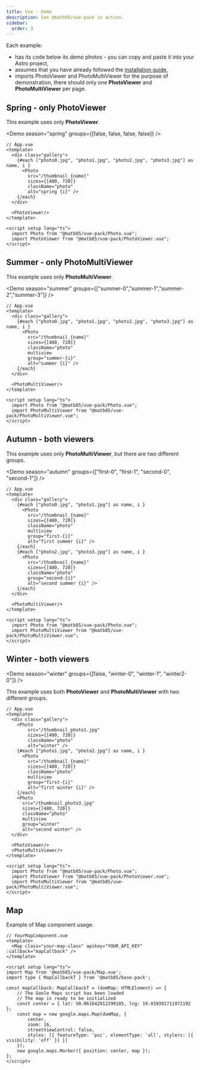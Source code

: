 ```yaml
---
title: Vue - Demo
description: See @matb85/vue-pack in action.
sidebar:
  order: 3
---
```


Each example:

- has its code below its demo photos - you can copy and paste it into your Astro project,
- assumes that you have already followed the [installation guide](/components-pack/vue-pack/introduction/),
- imports PhotoViewer and PhotoMultiViewer for the purpose of demonstration, there should only one **PhotoViewer** and **PhotoMultiViewer** per page.


## Spring - only PhotoViewer

This example uses only **PhotoViewer**.

<Demo season="spring" groups={[false, false, false, false]} />

```vue
// App.vue
<template>
  <div class="gallery">
    {#each ["photo0.jpg", "photo1.jpg", "photo2.jpg", "photo3.jpg"] as name, i }
      <Photo
        src="/thumbnail_{name}"
        sizes={[480, 720]}
        className="photo"
        alt="spring {i}" />
    {/each}
  </div>

  <PhotoViewer/>
</template>

<script setup lang="ts">
  import Photo from "@matb85/vue-pack/Photo.vue";
  import PhotoViewer from "@matb85/vue-pack/PhotoViewer.vue";
</script>
```

## Summer - only PhotoMultiViewer

This example uses only **PhotoMultiViewer**.

<Demo season="summer" groups={["summer-0","summer-1","summer-2","summer-3"]} />

```vue
// App.vue
<template>
  <div class="gallery">
    {#each ["photo0.jpg", "photo1.jpg", "photo2.jpg", "photo3.jpg"] as name, i }
      <Photo
        src="/thumbnail_{name}"
        sizes={[480, 720]}
        className="photo"
        multiview
        group="summer-{i}"
        alt="summer {i}" />
    {/each}
  </div>

  <PhotoMultiViewer/>
</template>

<script setup lang="ts">
  import Photo from "@matb85/vue-pack/Photo.vue";
  import PhotoMultiViewer from "@matb85/vue-pack/PhotoMultiViewer.vue";
</script>
```

## Autumn - both viewers

This example uses only **PhotoMultiViewer**, but there are two different groups.

<Demo season="autumn" groups={["first-0", "first-1", "second-0", "second-1"]} />

```vue
// App.vue
<template>
  <div class="gallery">
    {#each ["photo0.jpg", "photo1.jpg"] as name, i }
      <Photo
        src="/thumbnail_{name}"
        sizes={[480, 720]}
        className="photo"
        multiview
        group="first-{i}"
        alt="first summer {i}" />
    {/each}
    {#each ["photo2.jpg", "photo3.jpg"] as name, i }
      <Photo
        src="/thumbnail_{name}"
        sizes={[480, 720]}
        className="photo"
        group="second-{i}"
        alt="second summer {i}" />
    {/each}
  </div>

  <PhotoMultiViewer/>
</template>

<script setup lang="ts">
  import Photo from "@matb85/vue-pack/Photo.vue";
  import PhotoMultiViewer from "@matb85/vue-pack/PhotoMultiViewer.vue";
</script>
```

## Winter - both viewers

<Demo season="winter" groups={[false, "winter-0", "winter-1", "winter2-0"]} />

This example uses both  **PhotoViewer** and **PhotoMultiViewer** with two different groups.

```vue
// App.vue
<template>
  <div class="gallery">
    <Photo
        src="/thumbnail_photo1.jpg"
        sizes={[480, 720]}
        className="photo"
        alt="winter" />
    {#each ["photo1.jpg", "photo2.jpg"] as name, i }
      <Photo
        src="/thumbnail_{name}"
        sizes={[480, 720]}
        className="photo"
        multiview
        group="first-{i}"
        alt="first winter {i}" />
    {/each}
    <Photo
      src="/thumbnail_photo3.jpg"
      sizes={[480, 720]}
      className="photo"
      multiview
      group="winter"
      alt="second winter" />
  </div>

  <PhotoViewer/>
  <PhotoMultiViewer/>
</template>

<script setup lang="ts">
  import Photo from "@matb85/vue-pack/Photo.vue";
  import PhotoViewer from "@matb85/vue-pack/PhotoViewer.vue";
  import PhotoMultiViewer from "@matb85/vue-pack/PhotoMultiViewer.vue";
</script>
```

## Map

Example of Map component usage.

<Map/>

```vue
// YourMapComponent.vue
<template>
  <Map class="your-map-class" apikey="YOUR_API_KEY" :callback="mapCallback" />
</template>

<script setup lang="ts">
import Map from '@matb85/vue-pack/Map.vue';
import type { MapCallbackT } from '@matb85/base-pack';

const mapCallback: MapCallbackT = (domMap: HTMLElement) => {
    // The Goole Maps script has been loaded
    // The map is ready to be initialized
    const center = { lat: 50.061642912299185, lng: 19.939391711972192 };
    const map = new google.maps.Map(domMap, {
        center,
        zoom: 16,
        streetViewControl: false,
        styles: [{ featureType: 'poi', elementType: 'all', stylers: [{ visibility: 'off' }] }]
    });
    new google.maps.Marker({ position: center, map });
};
</script>
```